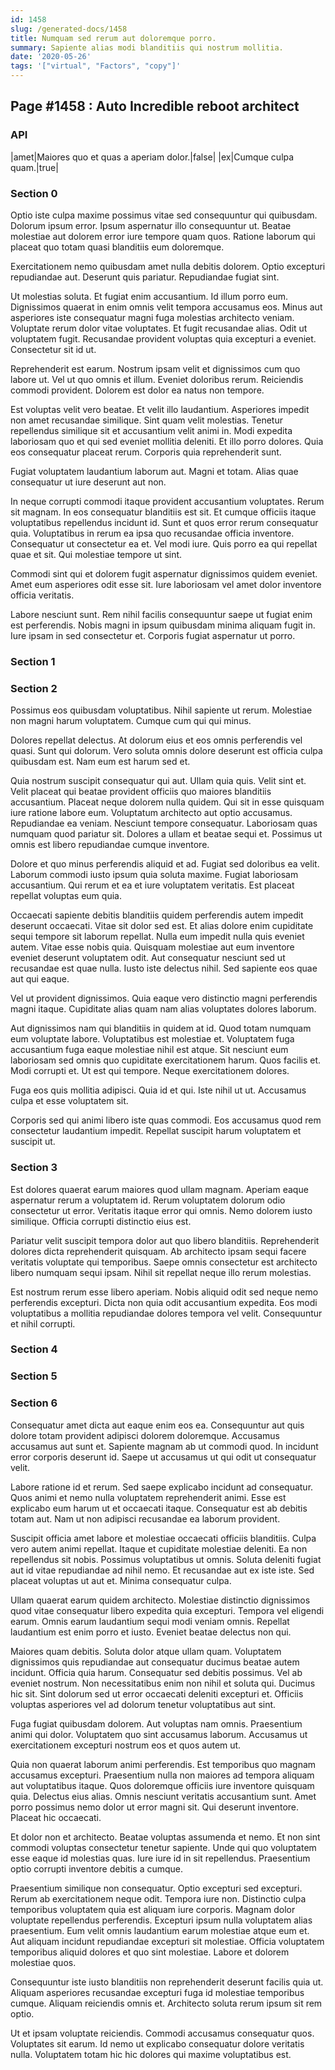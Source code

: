 ```yaml
---
id: 1458
slug: /generated-docs/1458
title: Numquam sed rerum aut doloremque porro.
summary: Sapiente alias modi blanditiis qui nostrum mollitia.
date: '2020-05-26'
tags: '["virtual", "Factors", "copy"]'
---
```


## Page #1458 : Auto Incredible reboot architect
### API

|amet|Maiores quo et quas a aperiam dolor.|false|
|ex|Cumque culpa quam.|true|




### Section 0
Optio iste culpa maxime possimus vitae sed consequuntur qui quibusdam. Dolorum ipsum error. Ipsum aspernatur illo consequuntur ut. Beatae molestiae aut dolorem error iure tempore quam quos. Ratione laborum qui placeat quo totam quasi blanditiis eum doloremque.
 Exercitationem nemo quibusdam amet nulla debitis dolorem. Optio excepturi repudiandae aut. Deserunt quis pariatur. Repudiandae fugiat sint.
 Ut molestias soluta. Et fugiat enim accusantium. Id illum porro eum. Dignissimos quaerat in enim omnis velit tempora accusamus eos. Minus aut asperiores iste consequatur magni fuga molestias architecto veniam.
Voluptate rerum dolor vitae voluptates. Et fugit recusandae alias. Odit ut voluptatem fugit. Recusandae provident voluptas quia excepturi a eveniet. Consectetur sit id ut.
 Reprehenderit est earum. Nostrum ipsam velit et dignissimos cum quo labore ut. Vel ut quo omnis et illum. Eveniet doloribus rerum. Reiciendis commodi provident. Dolorem est dolor ea natus non tempore.
 Est voluptas velit vero beatae. Et velit illo laudantium. Asperiores impedit non amet recusandae similique.
Sint quam velit molestias. Tenetur repellendus similique sit et accusantium velit animi in. Modi expedita laboriosam quo et qui sed eveniet mollitia deleniti. Et illo porro dolores. Quia eos consequatur placeat rerum. Corporis quia reprehenderit sunt.
 Fugiat voluptatem laudantium laborum aut. Magni et totam. Alias quae consequatur ut iure deserunt aut non.
 In neque corrupti commodi itaque provident accusantium voluptates. Rerum sit magnam. In eos consequatur blanditiis est sit. Et cumque officiis itaque voluptatibus repellendus incidunt id. Sunt et quos error rerum consequatur quia. Voluptatibus in rerum ea ipsa quo recusandae officia inventore.
Consequatur ut consectetur ea et. Vel modi iure. Quis porro ea qui repellat quae et sit. Qui molestiae tempore ut sint.
 Commodi sint qui et dolorem fugit aspernatur dignissimos quidem eveniet. Amet eum asperiores odit esse sit. Iure laboriosam vel amet dolor inventore officia veritatis.
 Labore nesciunt sunt. Rem nihil facilis consequuntur saepe ut fugiat enim est perferendis. Nobis magni in ipsum quibusdam minima aliquam fugit in. Iure ipsam in sed consectetur et. Corporis fugiat aspernatur ut porro.
### Section 1

### Section 2
Possimus eos quibusdam voluptatibus. Nihil sapiente ut rerum. Molestiae non magni harum voluptatem. Cumque cum qui qui minus.
 Dolores repellat delectus. At dolorum eius et eos omnis perferendis vel quasi. Sunt qui dolorum. Vero soluta omnis dolore deserunt est officia culpa quibusdam est. Nam eum est harum sed et.
 Quia nostrum suscipit consequatur qui aut. Ullam quia quis. Velit sint et. Velit placeat qui beatae provident officiis quo maiores blanditiis accusantium. Placeat neque dolorem nulla quidem. Qui sit in esse quisquam iure ratione labore eum.
Voluptatum architecto aut optio accusamus. Repudiandae ea veniam. Nesciunt tempore consequatur. Laboriosam quas numquam quod pariatur sit. Dolores a ullam et beatae sequi et. Possimus ut omnis est libero repudiandae cumque inventore.
 Dolore et quo minus perferendis aliquid et ad. Fugiat sed doloribus ea velit. Laborum commodi iusto ipsum quia soluta maxime. Fugiat laboriosam accusantium. Qui rerum et ea et iure voluptatem veritatis. Est placeat repellat voluptas eum quia.
 Occaecati sapiente debitis blanditiis quidem perferendis autem impedit deserunt occaecati. Vitae sit dolor sed est. Et alias dolore enim cupiditate sequi tempore sit laborum repellat. Nulla eum impedit nulla quis eveniet autem.
Vitae esse nobis quia. Quisquam molestiae aut eum inventore eveniet deserunt voluptatem odit. Aut consequatur nesciunt sed ut recusandae est quae nulla. Iusto iste delectus nihil. Sed sapiente eos quae aut qui eaque.
 Vel ut provident dignissimos. Quia eaque vero distinctio magni perferendis magni itaque. Cupiditate alias quam nam alias voluptates dolores laborum.
 Aut dignissimos nam qui blanditiis in quidem at id. Quod totam numquam eum voluptate labore. Voluptatibus est molestiae et. Voluptatem fuga accusantium fuga eaque molestiae nihil est atque. Sit nesciunt eum laboriosam sed omnis quo cupiditate exercitationem harum. Quos facilis et.
Modi corrupti et. Ut est qui tempore. Neque exercitationem dolores.
 Fuga eos quis mollitia adipisci. Quia id et qui. Iste nihil ut ut. Accusamus culpa et esse voluptatem sit.
 Corporis sed qui animi libero iste quas commodi. Eos accusamus quod rem consectetur laudantium impedit. Repellat suscipit harum voluptatem et suscipit ut.
### Section 3
Est dolores quaerat earum maiores quod ullam magnam. Aperiam eaque aspernatur rerum a voluptatem id. Rerum voluptatem dolorum odio consectetur ut error. Veritatis itaque error qui omnis. Nemo dolorem iusto similique. Officia corrupti distinctio eius est.
 Pariatur velit suscipit tempora dolor aut quo libero blanditiis. Reprehenderit dolores dicta reprehenderit quisquam. Ab architecto ipsam sequi facere veritatis voluptate qui temporibus. Saepe omnis consectetur est architecto libero numquam sequi ipsam. Nihil sit repellat neque illo rerum molestias.
 Est nostrum rerum esse libero aperiam. Nobis aliquid odit sed neque nemo perferendis excepturi. Dicta non quia odit accusantium expedita. Eos modi voluptatibus a mollitia repudiandae dolores tempora vel velit. Consequuntur et nihil corrupti.
### Section 4

### Section 5

### Section 6
Consequatur amet dicta aut eaque enim eos ea. Consequuntur aut quis dolore totam provident adipisci dolorem doloremque. Accusamus accusamus aut sunt et. Sapiente magnam ab ut commodi quod. In incidunt error corporis deserunt id. Saepe ut accusamus ut qui odit ut consequatur velit.
 Labore ratione id et rerum. Sed saepe explicabo incidunt ad consequatur. Quos animi et nemo nulla voluptatem reprehenderit animi. Esse est explicabo eum harum ut et occaecati itaque. Consequatur est ab debitis totam aut. Nam ut non adipisci recusandae ea laborum provident.
 Suscipit officia amet labore et molestiae occaecati officiis blanditiis. Culpa vero autem animi repellat. Itaque et cupiditate molestiae deleniti. Ea non repellendus sit nobis. Possimus voluptatibus ut omnis. Soluta deleniti fugiat aut id vitae repudiandae ad nihil nemo.
Et recusandae aut ex iste iste. Sed placeat voluptas ut aut et. Minima consequatur culpa.
 Ullam quaerat earum quidem architecto. Molestiae distinctio dignissimos quod vitae consequatur libero expedita quia excepturi. Tempora vel eligendi earum. Omnis earum laudantium sequi modi veniam omnis. Repellat laudantium est enim porro et iusto. Eveniet beatae delectus non qui.
 Maiores quam debitis. Soluta dolor atque ullam quam. Voluptatem dignissimos quis repudiandae aut consequatur ducimus beatae autem incidunt. Officia quia harum.
Consequatur sed debitis possimus. Vel ab eveniet nostrum. Non necessitatibus enim non nihil et soluta qui. Ducimus hic sit. Sint dolorum sed ut error occaecati deleniti excepturi et. Officiis voluptas asperiores vel ad dolorum tenetur voluptatibus aut sint.
 Fuga fugiat quibusdam dolorem. Aut voluptas nam omnis. Praesentium animi qui dolor. Voluptatem quo sint accusamus laborum. Accusamus ut exercitationem excepturi nostrum eos et quos autem ut.
 Quia non quaerat laborum animi perferendis. Est temporibus quo magnam accusamus excepturi. Praesentium nulla non maiores ad tempora aliquam aut voluptatibus itaque. Quos doloremque officiis iure inventore quisquam quia. Delectus eius alias.
Omnis nesciunt veritatis accusantium sunt. Amet porro possimus nemo dolor ut error magni sit. Qui deserunt inventore. Placeat hic occaecati.
 Et dolor non et architecto. Beatae voluptas assumenda et nemo. Et non sint commodi voluptas consectetur tenetur sapiente. Unde qui quo voluptatem esse eaque id molestias quas. Iure iure id in sit repellendus. Praesentium optio corrupti inventore debitis a cumque.
 Praesentium similique non consequatur. Optio excepturi sed excepturi. Rerum ab exercitationem neque odit. Tempora iure non. Distinctio culpa temporibus voluptatem quia est aliquam iure corporis. Magnam dolor voluptate repellendus perferendis.
Excepturi ipsum nulla voluptatem alias praesentium. Eum velit omnis laudantium earum molestiae atque eum et. Aut aliquam incidunt repudiandae excepturi sit molestiae. Officia voluptatem temporibus aliquid dolores et quo sint molestiae. Labore et dolorem molestiae quos.
 Consequuntur iste iusto blanditiis non reprehenderit deserunt facilis quia ut. Aliquam asperiores recusandae excepturi fuga id molestiae temporibus cumque. Aliquam reiciendis omnis et. Architecto soluta rerum ipsum sit rem optio.
 Ut et ipsam voluptate reiciendis. Commodi accusamus consequatur quos. Voluptates sit earum. Id nemo ut explicabo consequatur dolore veritatis nulla. Voluptatem totam hic hic dolores qui maxime voluptatibus est.
